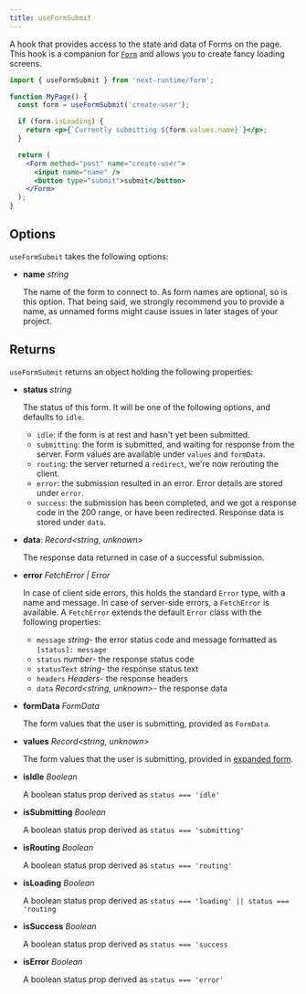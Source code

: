 ```yaml
---
title: useFormSubmit
---
```


A hook that provides access to the state and data of Forms on the page. This
hook is a companion for [`Form`](/api/form) and allows you to create fancy
loading screens.

```jsx
import { useFormSubmit } from 'next-runtime/form';

function MyPage() {
  const form = useFormSubmit('create-user');

  if (form.isLoading) {
    return <p>{`Currently submitting ${form.values.name}`}</p>;
  }

  return (
    <Form method="post" name="create-user">
      <input name="name" />
      <button type="submit">submit</button>
    </Form>
  );
}
```

## Options

`useFormSubmit` takes the following options:

- **name** _string_

  The name of the form to connect to. As form names are optional, so is this
  option. That being said, we strongly recommend you to provide a name, as
  unnamed forms might cause issues in later stages of your project.

## Returns

`useFormSubmit` returns an object holding the following properties:

- **status** _string_

  The status of this form. It will be one of the following options, and defaults
  to `idle`.

  - `idle`: if the form is at rest and hasn't yet been submitted.
  - `submitting`: the form is submitted, and waiting for response from the
    server. Form values are available under `values` and `formData`.
  - `routing`: the server returned a `redirect`, we're now rerouting the client.
  - `error`: the submission resulted in an error. Error details are stored under
    `error`.
  - `success`: the submission has been completed, and we got a response code in
    the 200 range, or have been redirected. Response data is stored under
    `data`.

- **data**: _Record<string, unknown>_

  The response data returned in case of a successful submission.

- **error** _FetchError | Error_

  In case of client side errors, this holds the standard `Error` type, with a
  name and message. In case of server-side errors, a `FetchError` is available.
  A `FetchError` extends the default `Error` class with the following
  properties:

  - `message` _string_- the error status code and message formatted as
    `[status]: message`
  - `status` _number_- the response status code
  - `statusText` _string_- the response status text
  - `headers` _Headers_- the response headers
  - `data` _Record<string, unknown>_- the response data

- **formData** _FormData_

  The form values that the user is submitting, provided as `FormData`.

- **values** _Record<string, unknown>_

  The form values that the user is submitting, provided in
  [expanded form](/api/handle-requests#query-expansion).

- **isIdle** _Boolean_

  A boolean status prop derived as `status === 'idle'`

- **isSubmitting** _Boolean_

  A boolean status prop derived as `status === 'submitting'`

- **isRouting** _Boolean_

  A boolean status prop derived as `status === 'routing'`

- **isLoading** _Boolean_

  A boolean status prop derived as `status === 'loading' || status === 'routing`

- **isSuccess** _Boolean_

  A boolean status prop derived as `status === 'success`

- **isError** _Boolean_

  A boolean status prop derived as `status === 'error'`
